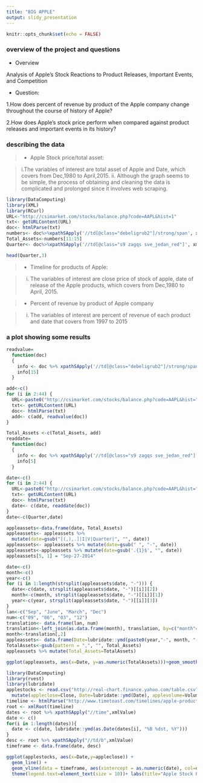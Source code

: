 ```yaml
---
title: "BIG APPLE"
output: slidy_presentation
---
```



```r
knitr::opts_chunk$set(echo = FALSE)
```




### overview of the project and questions

 * Overview

Analysis of Apple's Stock Reactions to Product Releases, Important Events, and Competition

 * Question: 
 
 1.How does percent of revenue by product of the Apple company change throughout the course of history of Apple?

 2.How does Apple's stock price perform when compared against product releases and important events in its history?


### describing the data
> * Apple Stock price/total asset: 

> i.The variables of interest are total asset of Apple and Date, which covers from Dec,1980 to April,2015.
> ii. Although the graph seems to be simple, the process of obtaining and cleaning the data is complicated and prolonged since it involves web scraping.

```r
library(DataComputing)
library(XML)
library(RCurl)
URL<-"http://csimarket.com/stocks/balance.php?code=AAPL&hist=1"
txt<- getURLContent(URL)
doc<- htmlParse(txt)
numbers<- doc%>%xpathSApply('//td[@class="debeligrub2"]/strong/span', xmlValue)
Total_Assets<-numbers[11:15]
Quarter<- doc%>%xpathSApply('//td[@class="s9 zagqs sve_jedan_red"]', xmlValue)
```
```r
head(Quarter,3)
```

> * Timeline for products of Apple:  

>  i. The variables of interest are close price of stock of apple, date of release of the Apple products, which covers from Dec,1980 to April, 2015.


> * Percent of revenue by product of Apple company

>  i. The variables of interest are percent of revenue of each product and date that covers from 1997 to 2015


### a plot showing some results

```r

readvalue= 
  function(doc)
  {
    info <- doc %>% xpathSApply('//td[@class="debeligrub2"]/strong/span', xmlValue)
    info[15]
  }

add<-c()
for (i in 2:44) {
  URL<-paste0("http://csimarket.com/stocks/balance.php?code=AAPL&hist=",i)
  txt<- getURLContent(URL)
  doc<- htmlParse(txt)
  add<- c(add, readvalue(doc))
}

Total_Assets <-c(Total_Assets, add)
readdate= 
  function(doc)
  {
    info <- doc %>% xpathSApply('//td[@class="s9 zagqs sve_jedan_red"]', xmlValue)
    info[5]
  }

date<-c()
for (i in 2:44) {
  URL<-paste0("http://csimarket.com/stocks/balance.php?code=AAPL&hist=",i)
  txt<- getURLContent(URL)
  doc<- htmlParse(txt)
  date<- c(date, readdate(doc))
}
date<-c(Quarter,date)

appleassets<-data.frame(date, Total_Assets)
appleassets<- appleassets %>%
  mutate(date=gsub("[(,),.]|I|V|Quarter|", "", date))
appleassets<- appleassets %>% mutate(date=gsub(" ", "-", date))
appleassets<-appleassets %>% mutate(date=gsub('.{1}$', "", date))
appleassets[5, 1] = "Sep-27-2014"

date<-c()
month<-c()
year<-c()
for (i in 1:length(strsplit(appleassets$date, "-"))) {
  date<-c(date, strsplit(appleassets$date, "-")[[i]][2])
  month<-c(month, strsplit(appleassets$date, "-")[[i]][1])
  year<-c(year, strsplit(appleassets$date, "-")[[i]][3])
}
lan<-c("Sep", "June", "March", "Dec")
num<-c("09", "06", "03", "12")
translation<- data.frame(lan, num)
translation<-left_join(as.data.frame(month), translation, by=c("month"="lan"))
month<-translation[,2]
appleassets<- data.frame(Date=lubridate::ymd(paste0(year,"-", month, "-", date)), appleassets) %>% select(Date, Total_Assets) %>% mutate(Total_Assets=gsub(pattern = ".000$", "", Total_Assets))
TotalAssets<-gsub(pattern = ",", "", Total_Assets)
appleassets %>% mutate(Total_Assets=TotalAssets)
```

```r
ggplot(appleassets, aes(x=Date, y=as.numeric(TotalAssets)))+geom_smooth()+labs(y="Total Assets", title="Apple's Total Assets")
```


```r
library(DataComputing)
library(rvest)
library(lubridate)
applestocks <- read.csv("http://real-chart.finance.yahoo.com/table.csv?s=AAPL&d=3&e=29&f=2016&g=d&a=11&b=12&c=1980&ignore=.csv") %>%
  mutate(appleclose=Close, Date=lubridate::ymd(Date), applevolume=Volume)
timeline <- htmlParse("http://www.timetoast.com/timelines/apple-product-release-dates")
root <- xmlRoot(timeline)
dates <- root %>% xpathSApply("//time",xmlValue)
date <- c()
for(i in 1:length(dates)){
  date <- c(date, lubridate::ymd(as.Date(dates[i], "%B %dst, %Y")))
}
desc <- root %>% xpathSApply("//td/b",xmlValue)
timeframe <- data.frame(date, desc)


```

```r
ggplot(applestocks, aes(x=Date,y=appleclose)) + 
  geom_line() +
  geom_vline(data = timeframe, aes(xintercept = as.numeric(date), col=desc)) +
  theme(legend.text=element_text(size = 10))+ labs(title="Apple Stock Prices and Product Release Dates",x="Date", y="Stock Close", col='Event')
```




